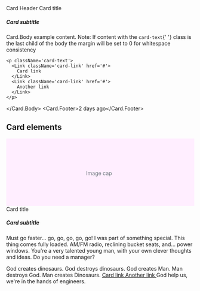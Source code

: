 
<Meta title='Components/Card' component={Card} />

<DocsTitle title='Cards' experimental />

<Card maxWidth='50%'>
  <Card.Header>Card Header</Card.Header>
  <Card.Body>
    <Card.Title>Card title</Card.Title>
    <h5 className='card-subtitle'>Card subtitle</h5>
    <p className='card-text'>
      Card.Body example content. Note: If content with the <code>card-text</code>{' '}
      class is the last child of the body the margin will be set to 0 for whitespace
      consistency
    </p>

    <p className='card-text'>
      <Link className='card-link' href='#'>
        Card link
      </Link>
      <Link className='card-link' href='#'>
        Another link
      </Link>
    </p>

  </Card.Body>
  <Card.Footer>2 days ago</Card.Footer>
</Card>

## Card elements

<Card width='50%'>
  <svg
    className='bd-placeholder-img card-img-top'
    width='100%'
    height='180'
    xmlns='http://www.w3.org/2000/svg'
    preserveAspectRatio='xMidYMid slice'
    focusable='false'
    role='img'
    aria-label='Placeholder: Image cap'
  >
    <title>Placeholder</title>
    <rect width='100%' height='100%' fill='#fef' />
    <text x='50%' y='50%' fill='#6c757d' dx='-38px' dy='8px'>
      Image cap
    </text>
  </svg>
  <Card.Body>
    <Card.Title>Card title</Card.Title>
    <h5 className='card-subtitle'>Card subtitle</h5>
    <p class='card-text'>
      Must go faster... go, go, go, go, go! I was part of something special. This thing
      comes fully loaded. AM/FM radio, reclining bucket seats, and... power windows.
      You're a very talented young man, with your own clever thoughts and ideas. Do you
      need a manager?
    </p>
  </Card.Body>
  <List flush>
    <List.Item>God creates dinosaurs.</List.Item>
    <List.Item>God destroys dinosaurs.</List.Item>
    <List.Item>God creates Man.</List.Item>
    <List.Item>Man destroys God.</List.Item>
    <List.Item>Man creates Dinosaurs.</List.Item>
  </List>
  <Card.Body>
    <a href='#' class='card-link'>
      Card link
    </a>
    <a href='#' class='card-link'>
      Another link
    </a>
  </Card.Body>
  <Card.Footer>God help us, we're in the hands of engineers.</Card.Footer>
</Card>
